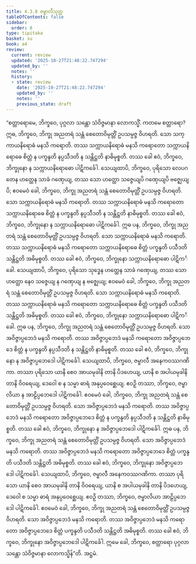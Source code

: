 ```yaml
---
title: 4.3.8 ဇမ္ဗာလီသုတ္တ
tableOfContents: false
sidebar:
  order: 8
type: tipitaka
basket: su
book: a4
review:
  current: review
  updated: '2025-10-27T21:48:22.747294'
  updated_by: ''
  notes: ''
  history:
  - state: review
    date: '2025-10-27T21:48:22.747294'
    updated_by: ''
    notes: ''
    previous_state: draft
---
```



<ReviewStatus review={frontmatter.review} showDetails={true} />

<HypothesisAnnotation frontmatter={frontmatter} />

<DynamicBreadcrumb />

<Division number="178" book="a4" e="ch" v="15" p="484">

<Paragraph number="1076" book="a4">
“စတ္တာရောမေ, ဘိက္ခဝေ, ပုဂ္ဂလာ သန္တော သံဝိဇ္ဇမာနာ လောကသ္မိံ. ကတမေ စတ္တာရော? ဣဓ, ဘိက္ခဝေ, ဘိက္ခု အညတရံ သန္တံ စေတောဝိမုတ္တိံ ဥပသမ္ပဇ္ဇ ဝိဟရတိ. သော သက္ကာယနိရောဓံ မနသိ ကရောတိ. တဿ သက္ကာယနိရောဓံ မနသိ ကရောတော သက္ကာယနိရောဓေ စိတ္တံ န ပက္ခန္ဒတိ နပ္ပသီဒတိ န သန္တိဋ္ဌတိ နာဓိမုစ္စတိ. တဿ ခေါ ဧဝံ, ဘိက္ခဝေ, ဘိက္ခုနော န သက္ကာယနိရောဓော ပါဋိကင်္ခေါ. သေယျထာပိ, ဘိက္ခဝေ, ပုရိသော လေပဂတေန ဟတ္ထေန သာခံ ဂဏှေယျ, တဿ သော ဟတ္ထော သဇ္ဇေယျပိ ဂဏှေယျပိ ဗဇ္ဈေယျပိ; ဧဝမေဝံ ခေါ, ဘိက္ခဝေ, ဘိက္ခု အညတရံ သန္တံ စေတောဝိမုတ္တိံ ဥပသမ္ပဇ္ဇ ဝိဟရတိ. သော သက္ကာယနိရောဓံ မနသိ ကရောတိ. တဿ သက္ကာယနိရောဓံ မနသိ ကရောတော သက္ကာယနိရောဓေ စိတ္တံ န ပက္ခန္ဒတိ နပ္ပသီဒတိ န သန္တိဋ္ဌတိ နာဓိမုစ္စတိ. တဿ ခေါ ဧဝံ, ဘိက္ခဝေ, ဘိက္ခုနော န သက္ကာယနိရောဓော ပါဋိကင်္ခေါ.
</Paragraph>

<Paragraph number="1077" book="a4">
ဣဓ ပန, ဘိက္ခဝေ, ဘိက္ခု အညတရံ သန္တံ စေတောဝိမုတ္တိံ ဥပသမ္ပဇ္ဇ ဝိဟရတိ. သော သက္ကာယနိရောဓံ မနသိ ကရောတိ. တဿ သက္ကာယနိရောဓံ မနသိ ကရောတော သက္ကာယနိရောဓေ စိတ္တံ ပက္ခန္ဒတိ ပသီဒတိ သန္တိဋ္ဌတိ အဓိမုစ္စတိ. တဿ ခေါ ဧဝံ, ဘိက္ခဝေ, ဘိက္ခုနော သက္ကာယနိရောဓော ပါဋိကင်္ခေါ. သေယျထာပိ, ဘိက္ခဝေ, ပုရိသော သုဒ္ဓေန ဟတ္ထေန သာခံ ဂဏှေယျ, တဿ သော ဟတ္ထော နေဝ သဇ္ဇေယျ န ဂဏှေယျ န ဗဇ္ဈေယျ; ဧဝမေဝံ ခေါ, ဘိက္ခဝေ, ဘိက္ခု အညတရံ သန္တံ စေတောဝိမုတ္တိံ ဥပသမ္ပဇ္ဇ ဝိဟရတိ. သော သက္ကာယနိရောဓံ မနသိ ကရောတိ. တဿ သက္ကာယနိရောဓံ မနသိ ကရောတော သက္ကာယနိရောဓေ စိတ္တံ ပက္ခန္ဒတိ ပသီဒတိ သန္တိဋ္ဌတိ အဓိမုစ္စတိ. တဿ ခေါ ဧဝံ, ဘိက္ခဝေ, ဘိက္ခုနော သက္ကာယနိရောဓော ပါဋိကင်္ခေါ.
</Paragraph>

<Paragraph number="1078" book="a4">
ဣဓ ပန, ဘိက္ခဝေ, ဘိက္ခု အညတရံ သန္တံ စေတောဝိမုတ္တိံ ဥပသမ္ပဇ္ဇ ဝိဟရတိ. သော အဝိဇ္ဇာပ္ပဘေဒံ မနသိ ကရောတိ. တဿ အဝိဇ္ဇာပ္ပဘေဒံ မနသိ ကရောတော အဝိဇ္ဇာပ္ပဘေဒေ စိတ္တံ န ပက္ခန္ဒတိ နပ္ပသီဒတိ န သန္တိဋ္ဌတိ နာဓိမုစ္စတိ. တဿ ခေါ ဧဝံ, ဘိက္ခဝေ, ဘိက္ခုနော န အဝိဇ္ဇာပ္ပဘေဒေါ ပါဋိကင်္ခေါ. သေယျထာပိ, ဘိက္ခဝေ, ဇမ္ဗာလီ အနေကဝဿဂဏိကာ. တဿာ ပုရိသော ယာနိ စေဝ အာယမုခါနိ တာနိ ပိဒဟေယျ, ယာနိ စ အပါယမုခါနိ တာနိ ဝိဝရေယျ, ဒေဝေါ စ န သမ္မာ ဓာရံ အနုပ္ပဝေစ္ဆေယျ. ဧဝဉှိ တဿာ, ဘိက္ခဝေ, ဇမ္ဗာလိယာ န အာဠိပ္ပဘေဒေါ ပါဋိကင်္ခေါ. ဧဝမေဝံ ခေါ, ဘိက္ခဝေ, ဘိက္ခု အညတရံ သန္တံ စေတောဝိမုတ္တိံ ဥပသမ္ပဇ္ဇ ဝိဟရတိ. သော အဝိဇ္ဇာပ္ပဘေဒံ မနသိ ကရောတိ. တဿ အဝိဇ္ဇာပ္ပဘေဒံ မနသိ ကရောတော အဝိဇ္ဇာပ္ပဘေဒေ စိတ္တံ န ပက္ခန္ဒတိ နပ္ပသီဒတိ န သန္တိဋ္ဌတိ နာဓိမုစ္စတိ. တဿ ခေါ ဧဝံ, ဘိက္ခဝေ, ဘိက္ခုနော န အဝိဇ္ဇာပ္ပဘေဒေါ ပါဋိကင်္ခေါ.
</Paragraph>

<Paragraph number="1079" book="a4">
ဣဓ ပန, ဘိက္ခဝေ, ဘိက္ခု အညတရံ သန္တံ စေတောဝိမုတ္တိံ ဥပသမ္ပဇ္ဇ ဝိဟရတိ. သော အဝိဇ္ဇာပ္ပဘေဒံ မနသိ ကရောတိ. တဿ အဝိဇ္ဇာပ္ပဘေဒံ မနသိ ကရောတော အဝိဇ္ဇာပ္ပဘေဒေ စိတ္တံ ပက္ခန္ဒတိ ပသီဒတိ သန္တိဋ္ဌတိ အဓိမုစ္စတိ. တဿ ခေါ ဧဝံ, ဘိက္ခဝေ, ဘိက္ခုနော အဝိဇ္ဇာပ္ပဘေဒေါ ပါဋိကင်္ခေါ. သေယျထာပိ, ဘိက္ခဝေ, ဇမ္ဗာလီ အနေကဝဿဂဏိကာ. တဿာ ပုရိသော ယာနိ စေဝ အာယမုခါနိ တာနိ ဝိဝရေယျ, ယာနိ စ အပါယမုခါနိ တာနိ ပိဒဟေယျ, ဒေဝေါ စ သမ္မာ ဓာရံ အနုပ္ပဝေစ္ဆေယျ. ဧဝဉှိ တဿာ, ဘိက္ခဝေ, ဇမ္ဗာလိယာ အာဠိပ္ပဘေဒေါ ပါဋိကင်္ခေါ. ဧဝမေဝံ ခေါ, ဘိက္ခဝေ, ဘိက္ခု အညတရံ သန္တံ စေတောဝိမုတ္တိံ ဥပသမ္ပဇ္ဇ ဝိဟရတိ. သော အဝိဇ္ဇာပ္ပဘေဒံ မနသိ ကရောတိ. တဿ အဝိဇ္ဇာပ္ပဘေဒံ မနသိ ကရောတော အဝိဇ္ဇာပ္ပဘေဒေ စိတ္တံ ပက္ခန္ဒတိ ပသီဒတိ သန္တိဋ္ဌတိ အဓိမုစ္စတိ. တဿ ခေါ ဧဝံ, ဘိက္ခဝေ, ဘိက္ခုနော အဝိဇ္ဇာပ္ပဘေဒေါ ပါဋိကင်္ခေါ. ဣမေ ခေါ, ဘိက္ခဝေ, စတ္တာရော ပုဂ္ဂလာ သန္တော သံဝိဇ္ဇမာနာ လောကသ္မိန်”တိ.

</Paragraph>
</Division>

<Paragraph number="1080" type="center" book="a4">
အဋ္ဌမံ.
</Paragraph>